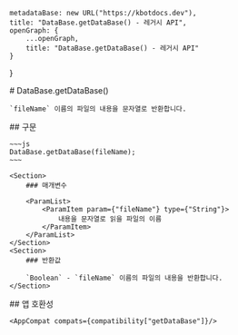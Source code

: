 
    metadataBase: new URL("https://kbotdocs.dev"),
    title: "DataBase.getDataBase() - 레거시 API",
    openGraph: {
        ...openGraph,
        title: "DataBase.getDataBase() - 레거시 API"
    }
}

<Section>
    # DataBase.getDataBase()

    `fileName` 이름의 파일의 내용을 문자열로 반환합니다.
</Section>
<Section>
    ## 구문

    ~~~js
    DataBase.getDataBase(fileName);
    ~~~

    <Section>
        ### 매개변수

        <ParamList>
            <ParamItem param={"fileName"} type={"String"}>
                내용을 문자열로 읽을 파일의 이름
            </ParamItem>
        </ParamList>
    </Section>
    <Section>
        ### 반환값

        `Boolean` - `fileName` 이름의 파일의 내용을 반환합니다.
    </Section>
</Section>
<Section>
    ## 앱 호환성

    <AppCompat compats={compatibility["getDataBase"]}/>
</Section>